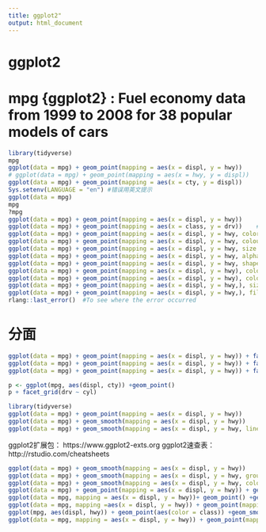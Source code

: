 ---
title: ggplot2"
output: html_document
---

# ggplot2
# mpg {ggplot2} : Fuel economy data from 1999 to 2008 for 38 popular models of cars
```{r}
library(tidyverse)
mpg
ggplot(data = mpg) + geom_point(mapping = aes(x = displ, y = hwy))
# ggplot(data = mpg) + geom_point(mapping = aes(x = hwy, y = displ))
ggplot(data = mpg) + geom_point(mapping = aes(x = cty, y = displ))
Sys.setenv(LANGUAGE = "en") #错误用英文提示
ggplot(data = mpg)
mpg
?mpg
ggplot(data = mpg) + geom_point(mapping = aes(x = displ, y = hwy))
ggplot(data = mpg) + geom_point(mapping = aes(x = class, y = drv))    # chr数据类型画图无意义
ggplot(data = mpg) + geom_point(mapping = aes(x = displ, y = hwy, color = class))
ggplot(data = mpg) + geom_point(mapping = aes(x = displ, y = hwy, colour = class))  # color = colour
ggplot(data = mpg) + geom_point(mapping = aes(x = displ, y = hwy, size = class))  # Using size for a discrete variable is not advised. 
ggplot(data = mpg) + geom_point(mapping = aes(x = displ, y = hwy, alpha = class))  #Using alpha for a discrete variable is not advised. 
ggplot(data = mpg) + geom_point(mapping = aes(x = displ, y = hwy, shape = class)) #shape <= 6
ggplot(data = mpg) + geom_point(mapping = aes(x = displ, y = hwy), color = 677)  #color="颜色"或数值代表的颜色，如下
ggplot(data = mpg) + geom_point(mapping = aes(x = displ, y = hwy), color = "blue")
ggplot(data = mpg) + geom_point(mapping = aes(x = displ, y = hwy,), size = 2, color = "red", shape = 1)
ggplot(data = mpg) + geom_point(mapping = aes(x = displ, y = hwy,), fill = "red", size = 2, shape = 24) #shape数值标识R的25种内置形状，fill&color边界颜色/填充颜色（空心形状/实心形状/填充形状）
rlang::last_error()  #To see where the error occurred
```
# 分面
```{r}
ggplot(data = mpg) + geom_point(mapping = aes(x = displ, y = hwy)) + facet_wrap(~ class, nrow = 2)  # 一个变量多个级别；~+变量，公式（选取分面公共原因），facet_wrap(离散型变量)
ggplot(data = mpg) + geom_point(mapping = aes(x = displ, y = hwy)) + facet_grid(drv ~ cyl)  #两个变量分面，~隔开
ggplot(data = mpg) + geom_point(mapping = aes(x = displ, y = hwy)) + facet_grid(.~ cyl)  # .代替行or列维度
```

```{r}
p <- ggplot(mpg, aes(displ, cty)) +geom_point()
p + facet_grid(drv ~ cyl)
```

```{r}
library(tidyverse)
ggplot(data = mpg) + geom_point(mapping = aes(x = displ, y = hwy))
ggplot(data = mpg) + geom_smooth(mapping = aes(x = displ, y = hwy))
ggplot(data = mpg) + geom_smooth(mapping = aes(x = displ, y = hwy, linetype = drv))

```

ggplot2扩展包： https://www.ggplot2-exts.org
ggplot2速查表：http://rstudio.com/cheatsheets

```{r}
ggplot(data = mpg) + geom_smooth(mapping = aes(x = displ, y = hwy))
ggplot(data = mpg) + geom_smooth(mapping = aes(x = displ, y = hwy, group = drv))
ggplot(data = mpg) + geom_smooth(mapping = aes(x = displ, y = hwy, color = drv), show.legend = FALSE)
ggplot(data = mpg) + geom_point(mapping = aes(x = displ, y = hwy)) + geom_smooth(mapping = aes(x = displ, y = hwy)) 
ggplot(data = mpg, mapping = aes(x = displ, y = hwy))+ geom_point() +geom_smooth()
ggplot(data = mpg, mapping =aes(x = displ, y = hwy)) + geom_point(mapping = aes(color = class)) + geom_smooth()
ggplot(mpg, aes(displ, hwy)) + geom_point(aes(color = class)) +geom_smooth()
ggplot(data = mpg, mapping = aes(x = displ, y = hwy)) + geom_point(mapping = aes(color = class)) + geom_smooth(data = filter(mpg, class == "subcompact"), se = FALSE)

```
